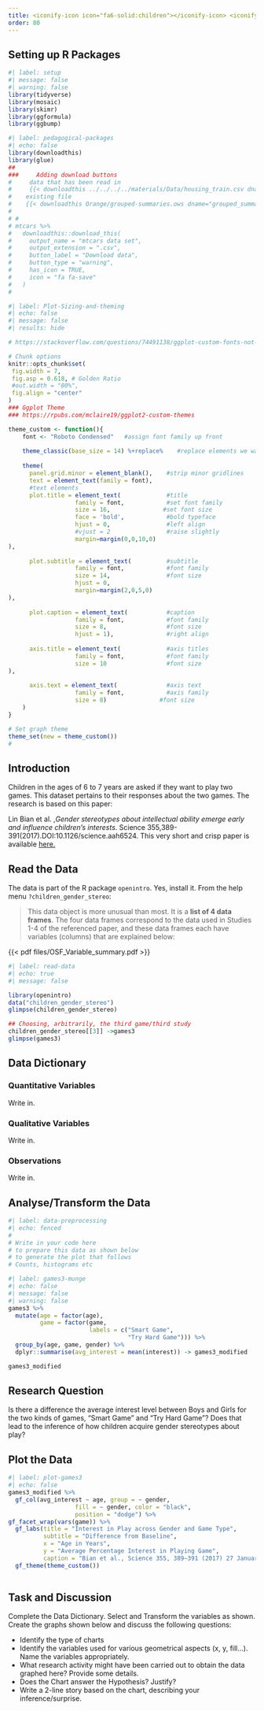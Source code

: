 ```yaml
---
title: <iconify-icon icon="fa6-solid:children"></iconify-icon> <iconify-icon icon="icon-park-solid:play-basketball"></iconify-icon> Children's Games
order: 80
---
```


## Setting up R Packages

```r
#| label: setup
#| message: false
#| warning: false
library(tidyverse)
library(mosaic)
library(skimr)
library(ggformula)
library(ggbump)
```


```r
#| label: pedagogical-packages
#| echo: false
library(downloadthis)
library(glue)
##
###     Adding download buttons
#     data that has been read in
#     {{< downloadthis ../../../../materials/Data/housing_train.csv dname="house_prices" label="Download the House Prices Dataset" icon="database-fill-down" type="info" >}}
#    existing file
#    {{< downloadthis Orange/grouped-summaries.ows dname="grouped_summaries" label="Download the Orange Workflow" icon="database-fill-down" type="info" >}} 
#    
# # 
# mtcars %>%
#   downloadthis::download_this(
#     output_name = "mtcars data set",
#     output_extension = ".csv",
#     button_label = "Download data",
#     button_type = "warning",
#     has_icon = TRUE,
#     icon = "fa fa-save"
#   )
#   
```

```r
#| label: Plot-Sizing-and-theming
#| echo: false
#| message: false
#| results: hide

# https://stackoverflow.com/questions/74491138/ggplot-custom-fonts-not-working-in-quarto

# Chunk options
knitr::opts_chunk$set(
 fig.width = 7,
 fig.asp = 0.618, # Golden Ratio
 #out.width = "80%",
 fig.align = "center"
)
### Ggplot Theme
### https://rpubs.com/mclaire19/ggplot2-custom-themes

theme_custom <- function(){ 
    font <- "Roboto Condensed"   #assign font family up front
    
    theme_classic(base_size = 14) %+replace%    #replace elements we want to change
    
    theme(
      panel.grid.minor = element_blank(),    #strip minor gridlines
      text = element_text(family = font),
      #text elements
      plot.title = element_text(             #title
                   family = font,            #set font family
                   size = 16,               #set font size
                   face = 'bold',            #bold typeface
                   hjust = 0,                #left align
                   #vjust = 2                #raise slightly
                   margin=margin(0,0,10,0)
),               
      
      plot.subtitle = element_text(          #subtitle
                   family = font,            #font family
                   size = 14,                #font size
                   hjust = 0,
                   margin=margin(2,0,5,0)
),               
      
      plot.caption = element_text(           #caption
                   family = font,            #font family
                   size = 8,                 #font size
                   hjust = 1),               #right align
      
      axis.title = element_text(             #axis titles
                   family = font,            #font family
                   size = 10                 #font size
),
      
      axis.text = element_text(              #axis text
                   family = font,            #axis family
                   size = 8)               #font size
    )
}

# Set graph theme
theme_set(new = theme_custom())
#
```

## Introduction

Children in the ages of 6 to 7 years are asked if they want to play two games. This dataset pertains to their responses about the two games. The research is based on this paper:

Lin Bian et al. ,*Gender stereotypes about intellectual ability emerge early and influence children’s interests*. Science 355,389-391(2017).DOI:10.1126/science.aah6524. This very short and crisp paper is available [here.](https://www.science.org/doi/epdf/10.1126/science.aah6524)

## Read the Data
The data is part of the R package `openintro`. Yes, install it. 
From the help menu `?children_gender_stereo`:
 
>This data object is more unusual than most. It is a **list of 4 data frames**. The four data frames correspond to the data used in Studies 1-4 of the referenced paper, and these data frames each have variables (columns) that are explained below:

{{< pdf   files/OSF_Variable_summary.pdf >}}

```r
#| label: read-data
#| echo: true
#| message: false

library(openintro)
data("children_gender_stereo")
glimpse(children_gender_stereo)
```

```r
## Choosing, arbitrarily, the third game/third study
children_gender_stereo[[3]] ->games3
glimpse(games3)
```

## Data Dictionary
::: callout-note
### Quantitative Variables
Write in.

:::

::: callout-note
### Qualitative Variables
Write in.

:::

::: callout-note
### Observations
Write in.

:::



## Analyse/Transform the Data

```r
#| label: data-preprocessing
#| echo: fenced
#
# Write in your code here 
# to prepare this data as shown below  
# to generate the plot that follows
# Counts, histograms etc

```

```r
#| label: games3-munge
#| echo: false
#| message: false
#| warning: false
games3 %>%
  mutate(age = factor(age), 
         game = factor(game, 
                       labels = c("Smart Game", 
                                  "Try Hard Game"))) %>%
  group_by(age, game, gender) %>%
  dplyr::summarise(avg_interest = mean(interest)) -> games3_modified

games3_modified
```
## Research Question

::: callout-note
Is there a difference the average interest level between Boys and Girls for the two kinds of games, "Smart Game" and "Try Hard Game"? Does that lead to the inference of how children acquire gender stereotypes about play?
:::



## Plot the Data

```r
#| label: plot-games3
#| echo: false
games3_modified %>% 
  gf_col(avg_interest ~ age, group = ~ gender, 
                   fill = ~ gender, color = "black", 
                   position = "dodge") %>% 
gf_facet_wrap(vars(game)) %>% 
  gf_labs(title = "Interest in Play across Gender and Game Type",
          subtitle = "Difference from Baseline",
          x = "Age in Years", 
          y = "Average Percentage Interest in Playing Game",
          caption = "Bian et al., Science 355, 389–391 (2017) 27 January 2017") %>% 
  gf_theme(theme_custom())
  
```

## Task and Discussion

Complete the Data Dictionary.
Select and Transform the variables as shown.
Create the graphs shown below and discuss the following questions:


-   Identify the type of charts
-   Identify the variables used for various geometrical aspects (x, y,
    fill...). Name the variables appropriately.
-   What research activity might have been carried out to obtain the data graphed here? Provide some details.
-   Does the Chart answer the Hypothesis? Justify?
- Write a 2-line story based on the chart, describing your inference/surprise.


    

